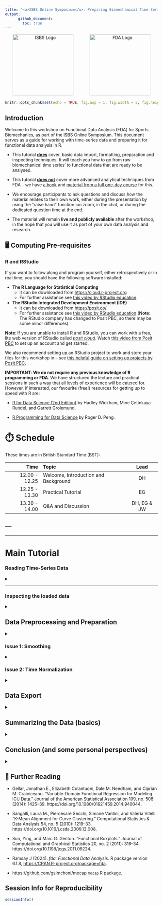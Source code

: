 ```yaml
---
title: "<u>ISBS Online Symposium</u>: Preparing Biomechanical Time Series' for Functional Data Analysis"
output: 
      github_document:
        toc: true
---
```


<div style="text-align: center;">
  <img src="isbs-logo.png" alt="ISBS Logo" width="200" style="margin-right: 50px;">
  <img src="fda-logo.png" alt="FDA Logo" width="200">
</div>


```r
knitr::opts_chunk$set(echo = TRUE, fig.asp = 1, fig.width = 5, fig.height = 5)
```

## Introduction

Welcome to this workshop on Functional Data Analysis (FDA) for Sports Biomechanics, as part of the ISBS Online Symposium. This document serves as a guide for working with time-series data and preparing it for functional data analysis in R.

* This tutorial <u>**does**</u> cover, basic data import, formatting, preparation and inspecting techniques. It will teach you how to go from raw biomechanical time series' to functional data that are ready to be analysed.

* This tutorial <u>**does not**</u> cover more advanced analytical techniques from FDA -- we have [a book](https://link.springer.com/book/10.1007/978-3-031-68862-1) and [material from a full one-day course](https://github.com/edwardgunning/ISBS-Short-Course) for this.

* We encourage participants to ask questions and discuss how the material relates to their own work, either during the presentation by using the "raise hand" function ion zoom, in the chat, or during the dedicated question time at the end.

* The material will remain **live and publicly available** after the workshop, in the hope that you will use it as part of your own data analysis and research.

## 🖥 Computing Pre-requisites

### R and RStudio

If you want to follow along and program yourself, either retrospectively or in real time, you should have the following software installed:

* **The R Language for Statistical Computing**
  * It can be downloaded from [https://cloud.r-project.org](https://cloud.r-project.org)
  * For further assistance see [this video by RStudio education](https://vimeo.com/203516510)

* **The RStudio Integrated Development Environment (IDE)**
  * It can be downloaded from [https://posit.co/](https://posit.co/)
  * For further assistance see [this video by RStudio education](https://vimeo.com/203516510) (**Note**: The RStudio company has changed to Posit PBC, so there may be some minor differences)


**Note**: If you are unable to install R and RStudio, you can work with a free, lite web version of RStudio called [*posit cloud*](https://posit.cloud/). Watch [this video from Posit PBC](https://www.youtube.com/watch?v=-fzwm4ZhVQQ) to set up an account and get started.

We also recommend setting up an RStudio project to work and store your files for this workshop in -- see [this helpful guide on setting up projects by Posit PBC](https://support.posit.co/hc/en-us/articles/200526207-Using-RStudio-Projects).

**IMPORTANT**: **We do not require any previous knowledge of R programming or FDA**. We have structured the lecture and practical sessions in such a way that all levels of experience will be catered for. However, if interested, our favourite (free!) resources for getting up to speed with R are:

* [R for Data Science (2nd Edition)](https://r4ds.hadley.nz/) by Hadley Wickham, Mine Çetinkaya-Rundel, and Garrett Grolemund.

* [R Programming for Data Science](https://bookdown.org/rdpeng/rprogdatascience/) by Roger D. Peng.


# ⏱️ Schedule

These times are in British Standard Time (BST):

| Time | Topic | Lead |
|-------:|:------|:---------:|
| $12.00$ - $12.25$ | Welcome, Introduction and Background | DH | 
| $12.25$ - $13.30$ | Practical Tutorial | EG |
| $13.30$ - $14.00$ | Q&A and Discussion | DH, EG & JW |

---
---
---

# Main Tutorial

### Reading Time-Series Data

<details>

<summary></summary>

In this workshop, we will use the GaitRec dataset, specifically the right leg vertical ground reaction force (vGRF) data.
The data are stored in a comma separated value (CSV) file on the [GaitRec Figshare link](https://figshare.com/articles/dataset/GRF_F_V_RAW_right/11394825?backTo=%2Fcollections%2FGaitRec_A_large-scale_ground_reaction_force_dataset_of_healthy_and_impaired_gait%2F4788012&file=22063200) and can be downloaded directly [here](https://figshare.com/ndownloader/files/22063200).
Each time series is stored as a row of the CSV file, with associated metadata including subject ID, session number, and trial ID. Since trials have different durations, some rows contain missing values (`NA`s) where the recorded data length varies. Our goal is to preprocess these data, preparing them for functional data analysis.

### Read in the csv file:

There are many options to read in text files in R (e.g., comma or tab separated values files). Here, we'll use base R `read.csv()` function.
Since we are working within a project, we just have to point to the *relative path* to the file.

```r
GRF_data <- read.csv(file = "data/GRF_F_V_RAW_right.csv")
```

---

***Aside:***

There exist faster functions in specialized packages for reading in large csv files. Let's time trial `read.csv()` with `read_csv()` from the `readr` package and `fread` from the `data.table` package. From just one run it seems `fread()` is marginally faster than `read_csv()`, but both are orders of magnitude faster than `read.csv()`.


```r
runtime_1 <- system.time(GRF_data_1 <- read.csv(file = "data/GRF_F_V_RAW_right.csv"))
runtime_2 <- system.time(GRF_data_2 <- readr::read_csv(file = "data/GRF_F_V_RAW_right.csv", 
                                                    col_types = c(rep("i", 3), rep("n", 405))))
runtime_3 <- system.time(GRF_data_3 <- data.table::fread(file = "data/GRF_F_V_RAW_right.csv"))

# Examine the results:
print(paste0("read.csv = ", round(runtime_1["elapsed"], 2), " seconds; read_csv = ",
             round(runtime_2["elapsed"], 2), " seconds; fread = ",
             round(runtime_3["elapsed"], 2), " seconds"))
rm(list = paste0("GRF_data_", 1:3)) # remove the created data objects from our environments
```

* We should actually do this comparison by running the code for multiple repetitions using `microbenchmark()` from the `microbenchmark` package.

</details>

---

### Inspecting the loaded data

<details>

<summary></summary>

The data is read in as a data frame, which is useful for storing tabular data where the columns are heterogenous in nature (e.g., contains some numeric and some factors or strings).

```r
class(GRF_data)
```

This dataset contains over $75,000$ rows. This meaans its a fantastic resource for statistics and machine learning applications. However, for the purpose of this tutorial, we'll take a random sample of $200$ rows to make it more manageable.

```r
dim(GRF_data) # check dimensions
set.seed(1)
sample_inds <- sample(seq_len(length.out = nrow(GRF_data)), size = 200)
GRF_data <- GRF_data[sample_inds, ]
dim(GRF_data) # check dimensions again
```

We can also split the data out into the first three columns (subject, session and trial IDs) and the remaining $405$ columns which include the sampled time series.
Since the remaining $405$ columns are all numeric containing time series values, it is appropriate to store them as a matrix.

```r
meta_df <- GRF_data[, 1:3] # first three columns
GRF_matrix <- as.matrix(GRF_data[, - c(1:3)])  # remaining columns
```

We can also create a $405$-dimensional vector representing the time argument.
Since these data are sampled at $250$ Hz, we have that each time difference is $1/250$.

```r
frames_per_second <- 250
seconds_per_frame <- 1 / frames_per_second
time_seq <- seq(0, seconds_per_frame * (405 - 1), by = seconds_per_frame)
```

We can use the `matplot()` function to plot the columns of a matrix, so we need to transpose (rotate) `GRF_matrix` when passing it as an argument using the `t()` function.

```r
matplot(x = time_seq,
        y = t(GRF_matrix), 
        type = "b", 
        cex = 0.5, 
        pch = 20, 
        ylab = "vGRF",
        xlab = "time (seconds)")
```

</details>

## Data Preprocessing and Preparation

<details>

<summary></summary>

In this section, we'll discuss a number of important issues in data preparation.

For this, we'll use the `fda` package so we need to load it.

```r
library(fda)
```

</details>

### Issue 1: Smoothing 

<details>

<summary></summary>

* The first issue is representing each sampled time series as a *smooth* function (or curve).

* In the`fda` package, this representation is done using a **basis function representation**.

* In short, we use a linear combination (or weighted sum) of some set of basis functions that *we know*, to approximate each individual curve. Then, under the hood, the data are stored as the combination of the basis (i.e., the known functions) and vector of basis coefficients for an individual curve (i.e., the weights).

* We can choose the basis coefficients based on whether we want to **smooth** or interpolate the raw data.


#### Demonstration: Representing a single curve

We'll extract the first row of the dataset. We only take the non `NA` values, and take the correponding values for the time argument.

```r
GRF_obs_full <- GRF_matrix[1,]
GRF_obs <- GRF_obs_full[!is.na(GRF_obs_full)]
time_seq_obs <- time_seq[seq_len(length(GRF_obs))]
```


```r
Bspline_basis_k50 <- create.bspline.basis(rangeval = range(time_seq_obs),
                                           nbasis = 50)

GRF_obs_1_fdSmooth <- smooth.basis(argvals = time_seq_obs,
                                   y = GRF_obs, 
                                   fdParobj = Bspline_basis_k50)

par(mfrow = c(1, 2))
plot(Bspline_basis_k50, knots = FALSE, lty = 1)
abline(h = 1, lwd = 1.5)
title("BSpline Basis")
plot.fd(fd(coef = diag(GRF_obs_1_fdSmooth$fd$coefs[,1]),
                  Bspline_basis_k50), lty = 1, ylim = c(0, 800))
points(x = time_seq_obs, GRF_obs, pch = 20, col = "grey")
lines.fdSmooth(GRF_obs_1_fdSmooth, col = "black", lwd = 1.5)
title("Weighted BSpline Basis to Represent Curve")
```


**What is happening under the hood?** 

  $\rightarrow$ We have gone from a vector of discrete values to a representation of the functional data in terms of a vector of basis coefficients and a set of basis functions.
  
  These are stored as an `fd` object:
  
```r
GRF_obs_1_fd <- GRF_obs_1_fdSmooth$fd
GRF_obs_1_fd[["coefs"]]
GRF_obs_1_fd[["basis"]]
```

This means that we are not bound by the dicrete points at which the data are measured, we can evaluate the curve at **any** point in the domain, by simply evluating the basis functions at these points.


The first issue that needs to be considered -- **do we need to smooth or interpolate the data**?

* If they have been filtered already, e.g., using a Butterworth filter applied to marker trajectories, we probably don't need to re-smooth them. Therefore we choose a large number of basis functions `nbasis` and do not apply a smoothing penalty.


* If we have the raw signal and need to remove noise/ errors, we should use the FDA tools to smooth the data. We can either do this by choosing a smaller number of basis functions, or preferably, add a smoothness penalty controlled by a weight parameter $\lambda$ in the objective function when computing the coefficients. 


```r
lambda_seq <- 10^seq(-10, 0, by = 1)

plot(x = time_seq_obs, GRF_obs, pch = 20, col = "grey")
for(lami in seq_along(lambda_seq)) {
  fdsmooth_i <- smooth.basis(argvals = time_seq_obs,
                             y = GRF_obs, 
                             fdParobj = fdPar(fdobj = Bspline_basis_k50,
                                              Lfdobj = 2,
                                              lambda = lambda_seq[lami]))
  lines.fdSmooth(fdsmooth_i, col = lami + 1)
}
legend("bottom", paste0("lambda = ", lambda_seq), 
       col = seq_along(lambda_seq) + 1, 
       lty = 1)
```

* We can see that varying $\lambda$ gives different fits, we should choose the optimal value by cross-validation or generalized cross-validation (see Chapter 2 of book).

* Refer to the book Chapter 2 for details on different types of bases and other considerations when smoothing (e.g., suitable representations of derivatives/ rates of change).

</details>

### Issue 2: Time Normalization

<details>

<summary></summary>

* We have fitted to a single curve, and we have used the observed time values to define its domain.

* However, standard functional data analysis software (i.e., the `fda` package) requires the functional data to be represented on a common domain (**Note:** There are some exceptions such as the work of Gellar et al. (2014) and Sangalli et al. (2010) do not require a common domain/ equal length curves). 

* These data -- and many biomechanical time series -- are of different lengths because people take different amounts of time to complete a movement.

* Therefore we need to consider methods to standardize/ normalize the domains of each observation to use them with the `fda` package.

* The most common approach, particularly for periodic data or data with very clearly defined start and end points, is the linearly time (or length) normalise the data. We simply, linearly stretch or compress the time values so that the start and end of each curve match, and we can treat them as data defined on a common domain.


#### 2 (a) <u>Common Approach</u>: Resample to Time Normalize and then Smooth

* Use a cubic spline to interpolate the data to $101$ points (often done in motion capture soft. Do this to each row of the data.

* We use `apply()` to do the same operation to each row of the data -- we could also do it in a loop.

* This gives us a $200 \times 100$ matrix that we can pass to `smooth.basis()` to smooth/ represent all the curves collectively.


```r
GRF_matrix_normalized <- apply(X = GRF_matrix, MARGIN = 1, 
                               FUN = function(x) {
                                 obs <- x[!is.na(x)]
                                 time_seq_obs <- time_seq[seq_len(length(obs))]
                                  spline(x = time_seq_obs, y = obs, n = 101)$y
                               })
GRF_matrix_normalized <- t(GRF_matrix_normalized)
time_seq_normalized <- 0:100
matplot(x = time_seq_normalized,
        y = t(GRF_matrix_normalized), 
        type = "b", 
        cex = 0.5, 
        pch = 20, 
        ylab = "vGRF",
        xlab = "time (seconds)")
```

* We can just pass the $101\times200$ matrix (after transposing) to `smooth.basis()` and it will do the smoothig/ representation of all the curves collectively.

```r
Bspline_basis_k50_normalized <- create.bspline.basis(rangeval = c(0, 100), 
                                                     nbasis = 50)
GRF_fdSmooth <- smooth.basis(argvals = time_seq_normalized,
                             y = t(GRF_matrix_normalized), 
                             fdParobj = Bspline_basis_k50_normalized)
GRF_fd <- GRF_fdSmooth$fd 
plot(GRF_fd)
```

#### 2 (b) <u>More Principled Approach</u>: Do Smoothing and Time Normalization Together

* What we actually do when we use cubic spline interpolation, is interpolate onto a B-spline basis and evaluate at $101$ points.

* We can actually do all of this using the `fda` package, and this might be preferable for a few reasons:

  1.  We avoid an intermediate resampling steps, which may distort/ lose information (though maybe not if the data are smooth enough and the grid of time points is fine enough)
  2. If the data *are* noisy, we don't really want to interpolate noise and smooth the result, we would prefer to smooth the resulting data.
  
Below is code that uses a very simple for loop to for each curve individually to a basis on the same domain and store the resulting `fd` object:

**Note:** We are using the same basis, but using different evaluation points to fit each curve, storing the coefficients and combining them to create the fd object.

```r
coef_matrix <- matrix(NA, nrow = 200, ncol = Bspline_basis_k50_normalized$nbasis)
for(i in 1:200) {
  obs_i <- GRF_matrix[i, ]
  obs_i <- obs_i[!is.na(obs_i)]
  time_seq_obs_i <- time_seq[seq_len(length(obs_i))]
  time_seq_obs_i_normalized <- (time_seq_obs_i / max(time_seq_obs_i)) * 100
  fdsmooth_i <- smooth.basis(argvals = time_seq_obs_i_normalized,
                             y = obs_i, 
                             fdParobj = Bspline_basis_k50_normalized)
  coef_matrix[i, ] <- fdsmooth_i$fd$coefs
}

# create fd object
GRF_fd_2 <- fd(coef = t(coef_matrix), basisobj = Bspline_basis_k50_normalized)

par(mfrow = c(1, 2))
plot(GRF_fd)
title("Approach 1")
plot(GRF_fd_2)
title("Approach 2")
```


* [Link to flowchart from my thesis](https://github.com/edwardgunning/thesis-chapt-3/blob/main/outputs/basis-expansion-diagram/2023-01-02-basis-expansion-diagram.pdf).

#### <u>Other approaches and further thoughts</u>

* If you time normalise, you should carry through curve length as an additional covariate. Don't just discard it!

* There are some other approaches people have considered. They don't make sense in this context (I think), but I'm demonstrating them just to show that *how you define your domain* matters.

* In some instances, possibly where the data are not periodic/ repeating, it may make more sense to pad the data with the final value (sometimes zero for forces data).

```r
GRF_matrix_zero_padded <- GRF_matrix
GRF_matrix_zero_padded[is.na(GRF_matrix_zero_padded)] <- 0
```

* Or, you might choose a physical time domain (un-normalized) over which all the curves are defined.

```r
min_time <- min(apply(GRF_matrix, 1, function(x) sum(is.na(x))))
time_seq_min <- time_seq[seq_len(min_time)]
GRF_matrix_min <- GRF_matrix[, seq_len(min_time)]
```

* Let's have a look at all three approaches and the original data side-by-side.

```r
par(mfrow = c(2, 2))
matplot(time_seq, t(GRF_matrix),  
        type = "b", 
        cex = 0.5, 
        pch = 20)
title("Raw Data")
matplot(time_seq_normalized, t(GRF_matrix_normalized),
        type = "b", 
        cex = 0.5, 
        pch = 20)
title("Time Normalised")
matplot(time_seq, t(GRF_matrix_zero_padded),  
        type = "b", 
        cex = 0.5, 
        pch = 20)
title("Zero-Padded")
matplot(time_seq_min, 
        t(GRF_matrix_min),  
        type = "b", 
        cex = 0.5, 
        pch = 20)
title("Chopped")
```

</details>

## Data Export

<details>

<summary></summary>

* We typically want to save iterations of our data at multiple stages in the workflow, and will rarely complete analysis in a single interactive session.

* Therefore, we need to be able to save and import the objects that we create.

* The canonical way to store R objects, such as the `fd` object we have created, is in "R’s custom binary format called RDS" (Wickhama and Grolemund, 2017).

* The functions to save and read RDS objects are straightforward:

```r
# save 
saveRDS(object = GRF_fd, file = "saved-objects/GRF_fd.rds")
# and read back in
GRF_fd <- readRDS(file = "saved-objects/GRF_fd.rds")
```

* We could also consider svaing just the basis as an `RDS` object and the coefficients in a more familiar CSV or TSV format (e.g., using `write.csv()`).

</details>

## Summarizing the Data (basics)

<details>

<summary></summary>

Once we have represented our data as an `fd` object, we can apply visualisation, summary and analysis functions from the `fda` package. Here are a number of simple visualisation functions that act directly on the `fd` object.

1. **`plot.fd()`** Plot the full functional data object.

```r
plot.fd(GRF_fd)
```

2. **`mean.fd()`** Calculate the sample mean of a functional data object (we'll then plot it).

```r
GRF_mean_fd <- mean.fd(GRF_fd)
plot.fd(GRF_mean_fd)
```

3. **`boxplot.fd`** Display the functional version of the boxplot Sun and Genton (2011) of the `fd` object (see  and Chapter 3 of our book for a summary of how to interpret it).

```r
boxplot.fd(GRF_fd)
```

</details>

## Conclusion (and some personal perspectives)

<details>

<summary></summary>

* Biomechanical data is rich and structured.

* How we process it matters and affects our results and interpretations of an analysis.

* There is no "flowchart" or rigid set of steps for FDA. Thought needs to be given to context and intricacies of each dataset.

* Sensitivity analyses are often useful to determine the effects of our subjective choices.

* We hope that this tutorial has benefitted you, and we would love to hear about the data preparation issues that you encounter in your own work.


</details>

## 📖 Further Reading

* Gellar, Jonathan E., Elizabeth Colantuoni, Dale M. Needham, and Ciprian M. Crainiceanu. “Variable-Domain Functional Regression for Modeling ICU Data.” Journal of the American Statistical Association 109, no. 508 (2014): 1425–39. https://doi.org/10.1080/01621459.2014.940044.

* Sangalli, Laura M., Piercesare Secchi, Simone Vantini, and Valeria Vitelli. “K-Mean Alignment for Curve Clustering.” Computational Statistics & Data Analysis 54, no. 5 (2010): 1219–33. https://doi.org/10.1016/j.csda.2009.12.008.

* Sun, Ying, and Marc G. Genton. “Functional Boxplots.” Journal of Computational and Graphical Statistics 20, no. 2 (2011): 316–34. https://doi.org/10.1198/jcgs.2011.09224.

* Ramsay J (2024). _fda: Functional Data Analysis_. R package version 6.1.8,
  <https://CRAN.R-project.org/package=fda>.

* https://github.com/gsimchoni/mocap `mocap` R package.



## Session Info for Reproducibility

```r
sessionInfo()
```


